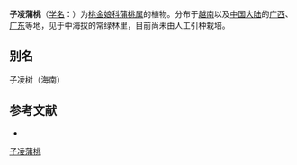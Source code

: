 {{Speciesbox
| name = 子凌蒲桃
| status = 
| status_system = 
| image = 
| genus = Syzygium
| species = championii
| authority = (Benth.) Merr.
}}

'''子凌蒲桃'''（[[学名|学名]]：{{lang|la|''Syzygium championii''}}）为[[桃金娘科|桃金娘科]][[蒲桃属|蒲桃属]]的植物。分布于[[越南|越南]]以及[[中国大陆|中国大陆]]的[[广西|广西]]、[[广东|广东]]等地，见于中海拔的常绿林里，目前尚未由人工引种栽培。

== 别名 ==
子凌树（海南）

== 参考文献 ==
<div class="references-small">
* {{cite web| url =http://www.bioinfo.cn/db05/KmzwSpecies.php?action=view&id=12940| title =子凌蒲桃| work =《中国高等植物数据库全库》| publisher =中国科学院微生物研究所| author =昆明植物研究所| accessdate =2009-02-24| deadurl =yes| archiveurl =https://web.archive.org/web/20160305041043/http://www.bioinfo.cn/db05/KmzwSpecies.php?action=view&id=12940| archivedate =2016-03-05}}
</div>
{{Taxonbar|from=Q10944062}}

{{DEFAULTSORT:Syzygium championii}}
[[Category:蒲桃属|子凌蒲桃]]


{{Myrtaceae-stub}}